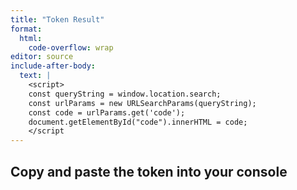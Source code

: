 ```yaml
---
title: "Token Result"
format: 
  html:
    code-overflow: wrap
editor: source
include-after-body:
  text: |
    <script>
    const queryString = window.location.search;
    const urlParams = new URLSearchParams(queryString);
    const code = urlParams.get('code');
    document.getElementById("code").innerHTML = code;
    </script
---
```


## Copy and paste the token into your console
<code><span id="code"></span></code>
